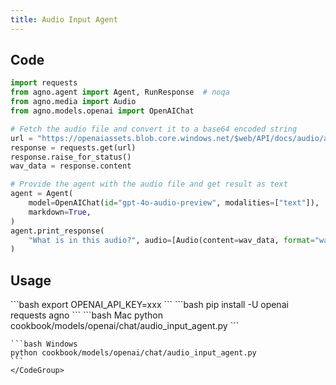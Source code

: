 ```yaml
---
title: Audio Input Agent
---
```


## Code

```python cookbook/models/openai/chat/audio_input_agent.py
import requests
from agno.agent import Agent, RunResponse  # noqa
from agno.media import Audio
from agno.models.openai import OpenAIChat

# Fetch the audio file and convert it to a base64 encoded string
url = "https://openaiassets.blob.core.windows.net/$web/API/docs/audio/alloy.wav"
response = requests.get(url)
response.raise_for_status()
wav_data = response.content

# Provide the agent with the audio file and get result as text
agent = Agent(
    model=OpenAIChat(id="gpt-4o-audio-preview", modalities=["text"]),
    markdown=True,
)
agent.print_response(
    "What is in this audio?", audio=[Audio(content=wav_data, format="wav")]
)
```

## Usage

<Steps>
  <Snippet file="create-venv-step.mdx" />

  <Step title="Set your API key">
    ```bash
    export OPENAI_API_KEY=xxx
    ```
  </Step>

  <Step title="Install libraries">
    ```bash
    pip install -U openai requests agno
    ```
  </Step>

  <Step title="Run Agent">
    <CodeGroup>
    ```bash Mac
    python cookbook/models/openai/chat/audio_input_agent.py
    ```

    ```bash Windows
    python cookbook/models/openai/chat/audio_input_agent.py
    ```
    </CodeGroup>
  </Step>
</Steps>